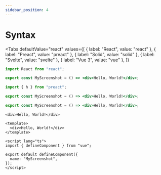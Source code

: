 ```yaml
---
sidebar_position: 4
---
```


# Syntax


<Tabs
  defaultValue="react"
  values={[
    { label: "React", value: "react" },
    { label: "Preact", value: "preact" },
    { label: "Solid", value: "solid" },
    { label: "Svelte", value: "svelte" },
    { label: "Vue 3", value: "vue" },
  ]}
>
  <TabItem value="react">

```jsx title="/src/components/example.screenshot.jsx"
import React from "react";

export const MyScreenshot = () => <div>Hello, World!</div>;
```

  </TabItem>
  <TabItem value="preact">

```jsx title="/src/components/example.screenshot.jsx"
import { h } from "preact";

export const MyScreenshot = () => <div>Hello, World!</div>;
```

  </TabItem>
  <TabItem value="solid">

```jsx title="/src/components/example.screenshot.jsx"
export const MyScreenshot = () => <div>Hello, World!</div>;
```

  </TabItem>
  <TabItem value="svelte">

```svelte title="/src/components/example.screenshot.svelte"
<div>Hello, World!</div>
```

  </TabItem>
  <TabItem value="vue">

```vue title="/src/components/example.screenshot.vue"
<template>
  <div>Hello, World!</div>
</template>

<script lang="ts">
import { defineComponent } from "vue";

export default defineComponent({
  name: "MyScreenshot",
});
</script>
```

  </TabItem>
</Tabs>
